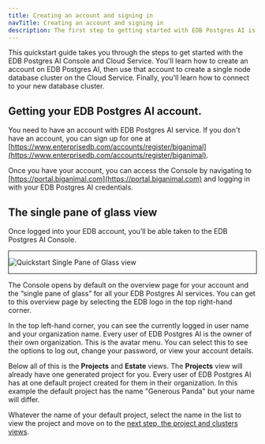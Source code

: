 ```yaml
---
title: Creating an account and signing in
navTitle: Creating an account and signing in
description: The first step to getting started with EDB Postgres AI is to create an account and sign in.
---
```


This quickstart guide takes you through the steps to get started with the EDB Postgres AI Console and Cloud Service. You'll learn how to create an account on EDB Postgres AI, then use that account to create a single node database cluster on the Cloud Service. Finally, you'll learn how to connect to your new database cluster. 

## Getting your EDB Postgres AI account.

You need to have an account with EDB Postgres AI service. If you don't have an account, you can sign up for one at [https://www.enterprisedb.com/accounts/register/biganimal](https://www.enterprisedb.com/accounts/register/biganimal).

Once you have your account, you can access the Console by navigating to [https://portal.biganimal.com](https://portal.biganimal.com) and logging in with your EDB Postgres AI  credentials.

## The single pane of glass view

Once logged into your EDB account, you’ll be able taken to the EDB Postgres AI Console.

<div style="border: 1px solid;margin: 1em auto 1em">

![Quickstart Single Pane of Glass view](images/qs_single_pane_of_glass.png)

</div>

The Console opens by default on the overview page for your account and the “single pane of glass” for all your EDB Postgres AI services. You can get to this overview page by selecting the EDB logo in the top right-hand corner.

In the top left-hand corner, you can see the currently logged in user name and your organization name. Every user of EDB Postgres AI is the owner of their own organization. This is the avatar menu. You can select this to see the options to log out, change your password, or view your account details.

Below all of this is the **Projects** and **Estate** views. The **Projects** view will already have one generated project for you. Every user of EDB Postgres AI has at one default project created for them in their organization. In this example the default project has the name "Generous Panda" but your name will differ. 

Whatever the name of your default project, select the name in the list to view the project and move on to the [next step, the project and clusters views](the_project_and_clusters_views.mdx).




